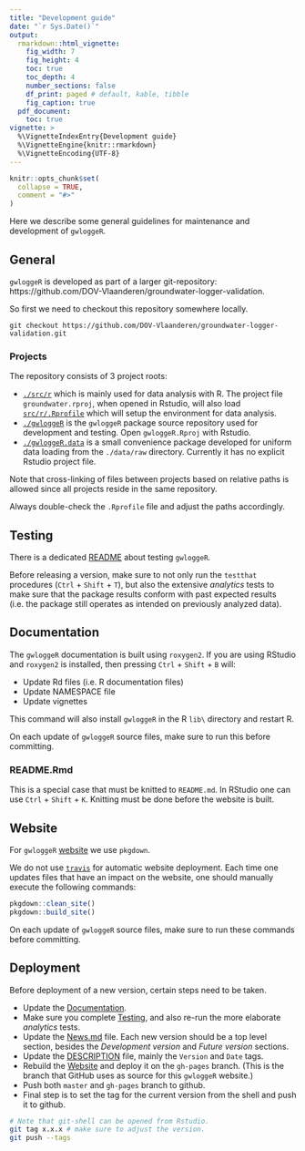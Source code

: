 ```yaml
---
title: "Development guide"
date: "`r Sys.Date()`"
output: 
  rmarkdown::html_vignette:
    fig_width: 7
    fig_height: 4
    toc: true
    toc_depth: 4
    number_sections: false
    df_print: paged # default, kable, tibble
    fig_caption: true
  pdf_document:
    toc: true
vignette: >
  %\VignetteIndexEntry{Development guide}
  %\VignetteEngine{knitr::rmarkdown}
  %\VignetteEncoding{UTF-8}
---
```


```r
knitr::opts_chunk$set(
  collapse = TRUE,
  comment = "#>"
)
```

Here we describe some  general guidelines for maintenance and development of `gwloggeR`.

## General

`gwloggeR` is developed as part of a larger git-repository: https://github.com/DOV-Vlaanderen/groundwater-logger-validation.

So first we need to checkout this repository somewhere locally.

```{}
git checkout https://github.com/DOV-Vlaanderen/groundwater-logger-validation.git
```

### Projects

The repository consists of 3 project roots:

* [`./src/r`](https://github.com/DOV-Vlaanderen/groundwater-logger-validation/tree/master/src/r) which is mainly used for data analysis with R. The project file `groundwater.rproj`, when opened in Rstudio, will also load [`src/r/.Rprofile`](https://github.com/DOV-Vlaanderen/groundwater-logger-validation/blob/master/src/r/.Rprofile) which will setup the environment for data analysis.
* [`./gwloggeR`](https://github.com/DOV-Vlaanderen/groundwater-logger-validation/tree/master/gwloggeR) is the `gwloggeR` package source repository used for development and testing. Open `gwloggeR.Rproj` with Rstudio.
* [`./gwloggeR.data`](https://github.com/DOV-Vlaanderen/groundwater-logger-validation/tree/master/gwloggeR.data) is a small convenience package developed for uniform data loading from the `./data/raw` directory. Currently it has no explicit Rstudio project file.

Note that cross-linking of files between projects based on relative paths is allowed since all projects reside in the same repository.

Always double-check the `.Rprofile` file and adjust the paths accordingly.

## Testing

There is a dedicated [README](https://github.com/DOV-Vlaanderen/groundwater-logger-validation/tree/master/gwloggeR/tests) about testing `gwloggeR`.

Before releasing a version, make sure to not only run the `testthat` procedures (`Ctrl` + `Shift` + `T`), but also the extensive _analytics_ tests to make sure that the package results conform with past expected results (i.e. the package still operates as intended on previously analyzed data).

## Documentation

The `gwloggeR` documentation is built using `roxygen2`. If you are using RStudio and `roxygen2` is installed, then pressing `Ctrl` + `Shift` + `B` will:

* Update Rd files (i.e. R documentation files)
* Update NAMESPACE file
* Update vignettes

This command will also install `gwloggeR` in the R `lib\` directory and restart R.

On each update of `gwloggeR` source files, make sure to run this before committing.

### README.Rmd

This is a special case that must be knitted to `README.md`. In RStudio one can use `Ctrl` + `Shift` + `K`. Knitting must be done before the website is built.

## Website

For `gwloggeR` [website](https://dov-vlaanderen.github.io/groundwater-logger-validation/gwloggeR) we use `pkgdown`. 

We do not use [`travis`](https://pkgdown.r-lib.org/reference/deploy_site_github.html) for automatic website deployment. Each time one updates files that have an impact on the website, one should manually execute the following commands:

```r
pkgdown::clean_site()
pkgdown::build_site()
```

On each update of `gwloggeR` source files, make sure to run these commands before committing.

## Deployment

Before deployment of a new version, certain steps need to be taken.

* Update the [Documentation].
* Make sure you complete [Testing], and also re-run the more elaborate _analytics_ tests.
* Update the [News.md](https://github.com/DOV-Vlaanderen/groundwater-logger-validation/blob/master/gwloggeR/News.md) file. Each new version should be a top level section, besides the _Development version_ and _Future version_ sections.
* Update the [DESCRIPTION](https://github.com/DOV-Vlaanderen/groundwater-logger-validation/blob/master/gwloggeR/DESCRIPTION) file, mainly the `Version` and `Date` tags.
* Rebuild the [Website] and deploy it on the `gh-pages` branch. (This is the branch that GitHub uses as source for this `gwloggeR` website.)
* Push both `master` and `gh-pages` branch to github.
* Final step is to set the tag for the current version from the shell and push it to github.

```bash
# Note that git-shell can be opened from Rstudio.
git tag x.x.x # make sure to adjust the version.
git push --tags
```
